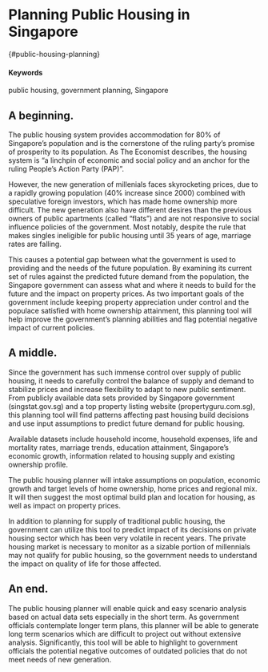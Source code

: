 # Planning Public Housing in Singapore 
{#public-housing-planning}

#### Keywords {-}

public housing, government planning, Singapore

## A beginning.

The public housing system provides accommodation for 80% of Singapore’s population and is the cornerstone of the ruling party’s promise of prosperity to its population. As The Economist describes, the housing system is “a linchpin of economic and social policy and an anchor for the ruling People’s Action Party (PAP)”. 

However, the new generation of millenials faces skyrocketing prices, due to a rapidly growing population (40% increase since 2000) combined with speculative foreign investors, which has made home ownership more difficult. The new generation also have different desires than the previous owners of public apartments (called “flats”) and are not responsive to social influence policies of the government. Most notably, despite the rule that makes singles ineligible for public housing until 35 years of age, marriage rates are falling.

This causes a potential gap between what the government is used to providing and the needs of the future population. By examining its current set of rules against the predicted future demand from the population, the Singapore government can assess what and where it needs to build for the future and the impact on property prices. As two important goals of the government include keeping property appreciation under control and the populace satisfied with home ownership attainment, this planning tool will help improve the government’s planning abilities and flag potential negative impact of current policies.


## A middle.

Since the government has such immense control over supply of public housing, it needs to carefully control the balance of supply and demand to stabilize prices and increase flexibility to adapt to new public sentiment. From publicly available data sets provided by Singapore government (singstat.gov.sg) and a top property listing website (propertyguru.com.sg), this planning tool will find patterns affecting past housing build decisions and use input assumptions to predict future demand for public housing. 

Available datasets include household income, household expenses, life and mortality rates, marriage trends, education attainment, Singapore's economic growth, information related to housing supply and existing ownership profile.

The public housing planner will intake assumptions on population, economic growth and target levels of home ownership, home prices and regional mix. It will then suggest the most optimal build plan and location for housing, as well as impact on property prices.

In addition to planning for supply of traditional public housing, the government can utilize this tool to predict impact of its decisions on private housing sector which has been very volatile in recent years. The private housing market is necessary to monitor as a sizable portion of millennials may not qualify for public housing, so the government needs to understand the impact on quality of life for those affected.

## An end.

The public housing planner will enable quick and easy scenario analysis based on actual data sets especially in the short term. As government officials contemplate longer term plans, this planner will be able to generate long term scenarios which are difficult to project out without extensive analysis. Significantly, this tool will be able to highlight to government officials the potential negative outcomes of outdated policies that do not meet needs of new generation.
